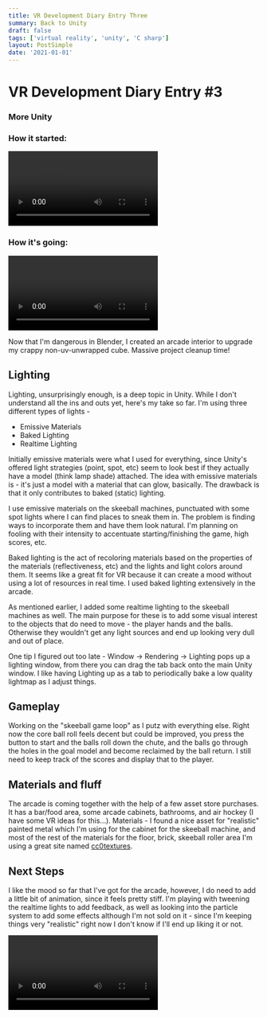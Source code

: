 ```yaml
---
title: VR Development Diary Entry Three
summary: Back to Unity
draft: false
tags: ['virtual reality', 'unity', 'C sharp']
layout: PostSimple
date: '2021-01-01'
---
```


# VR Development Diary Entry #3

### More Unity

### How it started:

<video controls>
  <source src="/static/videos/vr/old-whack-a-mole.mp4" />
</video>

### How it's going:

<video controls>
  <source src="/static/videos/vr/kinetic-arcade.mp4" />
</video>

Now that I'm dangerous in Blender, I created an arcade interior to upgrade my crappy non-uv-unwrapped cube. Massive project cleanup time!

## Lighting

Lighting, unsurprisingly enough, is a deep topic in Unity. While I don't understand all the ins and outs yet, here's my take so far. I'm using three different types of lights -

- Emissive Materials
- Baked Lighting
- Realtime Lighting

Initially emissive materials were what I used for everything, since Unity's offered light strategies (point, spot, etc) seem to look best if they actually have a model (think lamp shade) attached. The idea with emissive materials is - it's just a model with a material that can glow, basically. The drawback is that it only contributes to baked (static) lighting.

I use emissive materials on the skeeball machines, punctuated with some spot lights where I can find places to sneak them in. The problem is finding ways to incorporate them and have them look natural. I'm planning on fooling with their intensity to accentuate starting/finishing the game, high scores, etc.

Baked lighting is the act of recoloring materials based on the properties of the materials (reflectiveness, etc) and the lights and light colors around them. It seems like a great fit for VR because it can create a mood without using a lot of resources in real time. I used baked lighting extensively in the arcade.

As mentioned earlier, I added some realtime lighting to the skeeball machines as well. The main purpose for these is to add some visual interest to the objects that do need to move - the player hands and the balls. Otherwise they wouldn't get any light sources and end up looking very dull and out of place.

One tip I figured out too late - Window -> Rendering -> Lighting pops up a lighting window, from there you can drag the tab back onto the main Unity window. I like having Lighting up as a tab to periodically bake a low quality lightmap as I adjust things.

## Gameplay

Working on the "skeeball game loop" as I putz with everything else. Right now the core ball roll feels decent but could be improved, you press the button to start and the balls roll down the chute, and the balls go through the holes in the goal model and become reclaimed by the ball return. I still need to keep track of the scores and display that to the player.

## Materials and fluff

The arcade is coming together with the help of a few asset store purchases. It has a bar/food area, some arcade cabinets, bathrooms, and air hockey (I have some VR ideas for this...). Materials - I found a nice asset for "realistic" painted metal which I'm using for the cabinet for the skeeball machine, and most of the rest of the materials for the floor, brick, skeeball roller area I'm using a great site named [cc0textures](http://cc0textures.com).

## Next Steps

I like the mood so far that I've got for the arcade, however, I do need to add a little bit of animation, since it feels pretty stiff. I'm playing with tweening the realtime lights to add feedback, as well as looking into the particle system to add some effects although I'm not sold on it - since I'm keeping things very "realistic" right now I don't know if I'll end up liking it or not.

<video controls>
  <source src="/static/videos/vr/kinetic-arcade-particles.mp4" />
</video>
